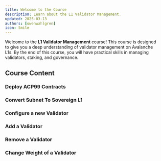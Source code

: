 ```yaml
---
title: Welcome to the Course
description: Learn about the L1 Validator Management.
updated: 2025-03-13
authors: [owenwahlgren]
icon: Smile
---
```


Welcome to the **L1 Validator Management** course! This course is designed to give you a deep understanding of validator management on Avalanche L1s. By the end of this course, you will have practical skills in managing validators, staking, and governance.

## Course Content

### Deploy ACP99 Contracts

### Convert Subnet To Sovereign L1

### Configure a new Validator

### Add a Validator

### Remove a Validator

### Change Weight of a Validator


